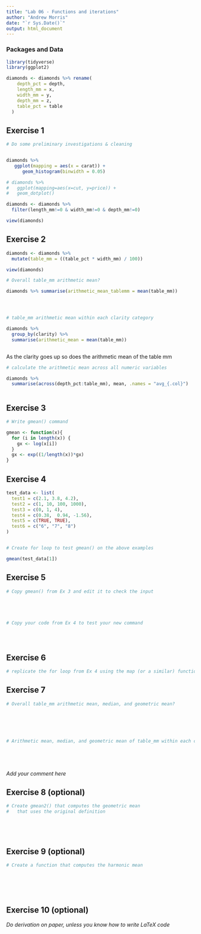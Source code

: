 ```yaml
---
title: "Lab 06 - Functions and iterations"
author: "Andrew Morris"
date: "`r Sys.Date()`"
output: html_document
---
```



### Packages and Data

```r
library(tidyverse) 
library(ggplot2)
```

```r
diamonds <- diamonds %>% rename(
    depth_pct = depth,
    length_mm = x,
    width_mm = y,
    depth_mm = z,
    table_pct = table
  )
```


## Exercise 1

```r
# Do some preliminary investigations & cleaning


diamonds %>%
   ggplot(mapping = aes(x = carat)) +
      geom_histogram(binwidth = 0.05)

# diamonds %>%
#   ggplot(mapping=aes(x=cut, y=price)) +
#   geom_dotplot()

diamonds <- diamonds %>% 
  filter(length_mm!=0 & width_mm!=0 & depth_mm!=0)

view(diamonds)
```


## Exercise 2

```r

diamonds <- diamonds %>%
  mutate(table_mm = ((table_pct * width_mm) / 100))

view(diamonds)

# Overall table_mm arithmetic mean?

diamonds %>% summarise(arithmetic_mean_tablemm = mean(table_mm))




# table_mm arithmetic mean within each clarity category

diamonds %>%
  group_by(clarity) %>%
  summarise(arithmetic_mean = mean(table_mm))



```

As the clarity goes up so does the arithmetic mean of the table mm

```r
# calculate the arithmetic mean across all numeric variables

diamonds %>% 
  summarise(across(depth_pct:table_mm), mean, .names = "avg_{.col}")



```

## Exercise 3

```r
# Write gmean() command

gmean <- function(x){
  for (i in length(x)) {
    gx <- log(x[i])
  }
  gx <- exp((1/length(x))*gx)
}

```

## Exercise 4

```r

test_data <- list(
  test1 = c(2.1, 3.8, 4.2),
  test2 = c(1, 10, 100, 1000),
  test3 = c(0, 1, 4),
  test4 = c(0.38,  0.94, -1.56),
  test5 = c(TRUE, TRUE),
  test6 = c("6", "7", "8")
)


# Create for loop to test gmean() on the above examples

gmean(test_data[1])

```


## Exercise 5

```r
# Copy gmean() from Ex 3 and edit it to check the input





# Copy your code from Ex 4 to test your new command





```

## Exercise 6

```r
# replicate the for loop from Ex 4 using the map (or a similar) function

```


## Exercise 7

```r
# Overall table_mm arithmetic mean, median, and geometric mean?






# Arithmetic mean, median, and geometric mean of table_mm within each clarity category






```

_Add your comment here_


## Exercise 8 (optional)

```r
# Create gmean2() that computes the geometric mean 
#   that uses the original definition






```


## Exercise 9 (optional)

```r
# Create a function that computes the harmonic mean







```

## Exercise 10 (optional)

_Do derivation on paper, unless you know how to write LaTeX code_
